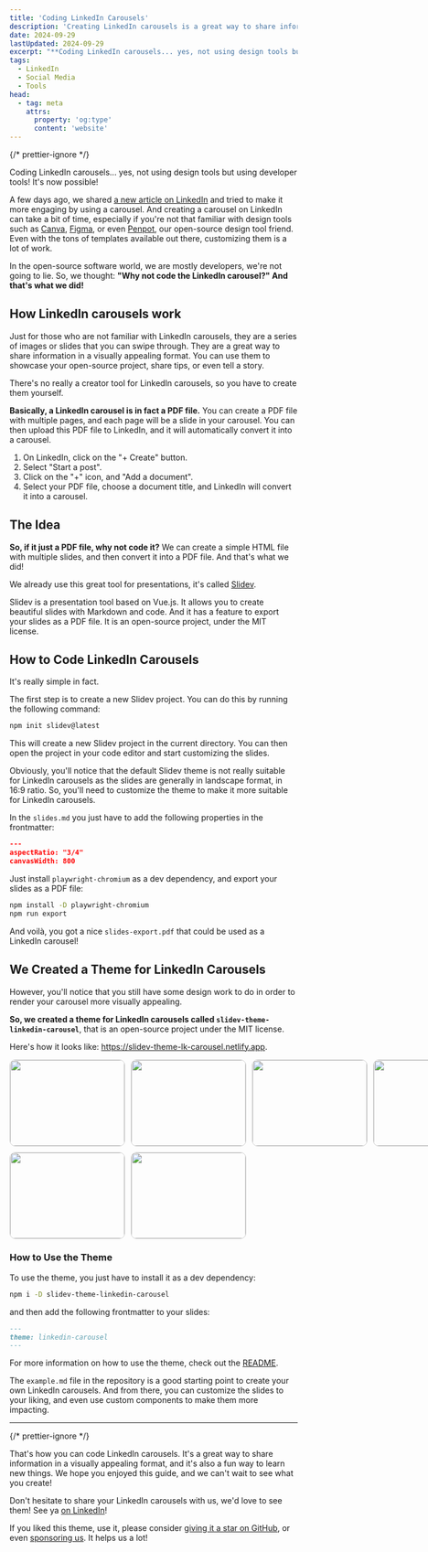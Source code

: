 ```yaml
---
title: 'Coding LinkedIn Carousels'
description: 'Creating LinkedIn carousels is a great way to share information in a visually appealing format. Learn how to code LinkedIn carousels with this guide.'
date: 2024-09-29
lastUpdated: 2024-09-29
excerpt: "**Coding LinkedIn carousels... yes, not using design tools but using developer tools! It's now possible!**<br><br>Learn how to code LinkedIn carousels with Slidev and discover our open-source Slidev theme for LinkedIn carousels named `slidev-theme-linkedin-carousel`."
tags:
  - LinkedIn
  - Social Media
  - Tools
head:
  - tag: meta
    attrs:
      property: 'og:type'
      content: 'website'
---
```



{/* prettier-ignore */}
<p class="lead">Coding LinkedIn carousels... yes, not using design tools but using developer tools! It's now possible!</p>

A few days ago, we shared [a new article on LinkedIn](https://www.linkedin.com/posts/open-re-source_generate-github-repositories-top-contributors-activity-7245171076966559745-sBAM/) and tried to make it more engaging by using a carousel. And creating a carousel on LinkedIn can take a bit of time, especially if you're not that familiar with design tools such as [Canva](https://www.canva.com), [Figma](https://www.figma.com), or even [Penpot](https://penpot.app/), our open-source design tool friend. Even with the tons of templates available out there, customizing them is a lot of work.

In the open-source software world, we are mostly developers, we're not going to lie. So, we thought: **"Why not code the LinkedIn carousel?" And that's what we did!**

## How LinkedIn carousels work

Just for those who are not familiar with LinkedIn carousels, they are a series of images or slides that you can swipe through. They are a great way to share information in a visually appealing format. You can use them to showcase your open-source project, share tips, or even tell a story.

There's no really a creator tool for LinkedIn carousels, so you have to create them yourself.

**Basically, a LinkedIn carousel is in fact a PDF file.** You can create a PDF file with multiple pages, and each page will be a slide in your carousel. You can then upload this PDF file to LinkedIn, and it will automatically convert it into a carousel.

1. On LinkedIn, click on the "+ Create" button.
2. Select "Start a post".
3. Click on the "+" icon, and "Add a document".
4. Select your PDF file, choose a document title, and LinkedIn will convert it into a carousel.

<ContentImage src="/images/coding-linkedin-carousels-1.png" alt="" width="400" height="320" />

<ContentImage src="/images/coding-linkedin-carousels-2.png" alt="" width="400" height="257" />

## The Idea

**So, if it just a PDF file, why not code it?** We can create a simple HTML file with multiple slides, and then convert it into a PDF file. And that's what we did!

We already use this great tool for presentations, it's called [Slidev](https://sli.dev/).

Slidev is a presentation tool based on Vue.js. It allows you to create beautiful slides with Markdown and code. And it has a feature to export your slides as a PDF file. It is an open-source project, under the MIT license.

<ShowcaseGitHubRepo env="slidevjs" repo="slidev" img="83095831" description="Presentation Slides for Developers" />

## How to Code LinkedIn Carousels

It's really simple in fact.

The first step is to create a new Slidev project. You can do this by running the following command:

```sh
npm init slidev@latest
```

This will create a new Slidev project in the current directory. You can then open the project in your code editor and start customizing the slides.

Obviously, you'll notice that the default Slidev theme is not really suitable for LinkedIn carousels as the slides are generally in landscape format, in 16:9 ratio. So, you'll need to customize the theme to make it more suitable for LinkedIn carousels.

In the `slides.md` you just have to add the following properties in the frontmatter:

```json
---
aspectRatio: "3/4"
canvasWidth: 800
```

Just install `playwright-chromium` as a dev dependency, and export your slides as a PDF file:

```sh
npm install -D playwright-chromium
npm run export
```

And voilà, you got a nice `slides-export.pdf` that could be used as a LinkedIn carousel!

## We Created a Theme for LinkedIn Carousels

However, you'll notice that you still have some design work to do in order to render your carousel more visually appealing.

**So, we created a theme for LinkedIn carousels called `slidev-theme-linkedin-carousel`**, that is an open-source project under the MIT license.

<ShowcaseGitHubRepo
	env="Open-reSource"
	repo="slidev-theme-linkedin-carousel"
	img="129324099"
	description="Slidev theme to create LinkedIn carousels"
/>

Here's how it looks like: https://slidev-theme-lk-carousel.netlify.app.

<div style="display: grid; gap: 10px; grid-template-columns: repeat(4, 1fr);">
	<Image
		src="https://cdn.jsdelivr.net/npm/slidev-theme-linkedin-carousel@latest/example-export/1.png"
		width="200"
		height="150"
		style="border: 1px solid lightgray; border-radius: 10px; margin-top: 0"
		alt=""
	/>
	<Image
		src="https://cdn.jsdelivr.net/npm/slidev-theme-linkedin-carousel@latest/example-export/2.png"
		width="200"
		height="150"
		style="border: 1px solid lightgray; border-radius: 10px; margin-top: 0"
		alt=""
	/>
	<Image
		src="https://cdn.jsdelivr.net/npm/slidev-theme-linkedin-carousel@latest/example-export/3.png"
		width="200"
		height="150"
		style="border: 1px solid lightgray; border-radius: 10px; margin-top: 0"
		alt=""
	/>
	<Image
		src="https://cdn.jsdelivr.net/npm/slidev-theme-linkedin-carousel@latest/example-export/4.png"
		width="200"
		height="150"
		style="border: 1px solid lightgray; border-radius: 10px; margin-top: 0"
		alt=""
	/>
	<Image
		src="https://cdn.jsdelivr.net/npm/slidev-theme-linkedin-carousel@latest/example-export/5.png"
		width="200"
		height="150"
		style="border: 1px solid lightgray; border-radius: 10px; margin-top: 0"
		alt=""
	/>
	<Image
		src="https://cdn.jsdelivr.net/npm/slidev-theme-linkedin-carousel@latest/example-export/6.png"
		width="200"
		height="150"
		style="border: 1px solid lightgray; border-radius: 10px; margin-top: 0"
		alt=""
	/>
</div>

### How to Use the Theme

To use the theme, you just have to install it as a dev dependency:

```sh
npm i -D slidev-theme-linkedin-carousel
```

and then add the following frontmatter to your slides:

```md
---
theme: linkedin-carousel
---
```

For more information on how to use the theme, check out the [README](https://github.com/Open-reSource/slidev-theme-linkedin-carousel).

The `example.md` file in the repository is a good starting point to create your own LinkedIn carousels. And from there, you can customize the slides to your liking, and even use custom components to make them more impacting.

---

{/* prettier-ignore */}
<p class="lead">That's how you can code LinkedIn carousels. It's a great way to share information in a visually appealing format, and it's also a fun way to learn new things. We hope you enjoyed this guide, and we can't wait to see what you create!</p>

Don't hesitate to share your LinkedIn carousels with us, we'd love to see them! See ya [on LinkedIn](https://linkedin.com/company/open-re-source/)!

If you liked this theme, use it, please consider [giving it a star on GitHub](https://github.com/Open-reSource/slidev-theme-linkedin-carousel), or even [sponsoring us](https://github.com/sponsors/Open-reSource/). It helps us a lot!
